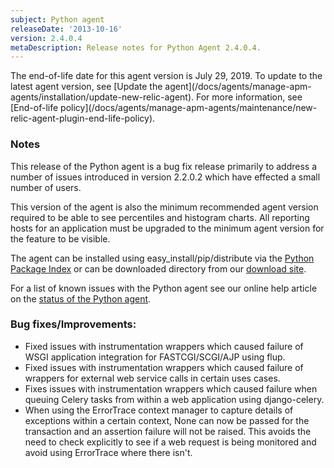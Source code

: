 ```yaml
---
subject: Python agent
releaseDate: '2013-10-16'
version: 2.4.0.4
metaDescription: Release notes for Python Agent 2.4.0.4.
---
```


<Callout variant="important">
  The end-of-life date for this agent version is July 29, 2019. To update to the latest agent version, see [Update the agent](/docs/agents/manage-apm-agents/installation/update-new-relic-agent). For more information, see [End-of-life policy](/docs/agents/manage-apm-agents/maintenance/new-relic-agent-plugin-end-life-policy).
</Callout>

### Notes

This release of the Python agent is a bug fix release primarily to address a number of issues introduced in version 2.2.0.2 which have effected a small number of users.

This version of the agent is also the minimum recommended agent version required to be able to see percentiles and histogram charts. All reporting hosts for an application must be upgraded to the minimum agent version for the feature to be visible.

The agent can be installed using easy_install/pip/distribute via the [Python Package Index](https://pypi.python.org/pypi/newrelic) or can be downloaded directory from our [download site](https://download.newrelic.com/python_agent/release/).

For a list of known issues with the Python agent see our online help article on the [status of the Python agent](https://newrelic.com/docs/python/status-of-python-agent).

### Bug fixes/Improvements:

* Fixed issues with instrumentation wrappers which caused failure of WSGI application integration for FASTCGI/SCGI/AJP using flup.
* Fixed issues with instrumentation wrappers which caused failure of wrappers for external web service calls in certain uses cases.
* Fixes issues with instrumentation wrappers which caused failure when queuing Celery tasks from within a web application using django-celery.
* When using the ErrorTrace context manager to capture details of exceptions within a certain context, None can now be passed for the transaction and an assertion failure will not be raised. This avoids the need to check explicitly to see if a web request is being monitored and avoid using ErrorTrace where there isn't.
